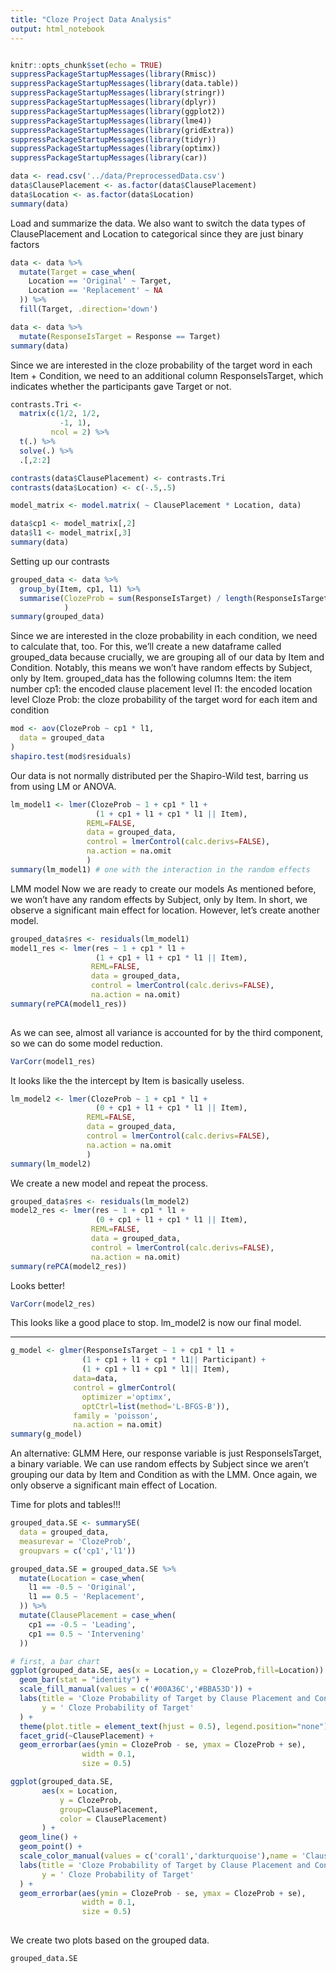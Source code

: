 ```yaml
---
title: "Cloze Project Data Analysis"
output: html_notebook
---
```

```r

```

```r
knitr::opts_chunk$set(echo = TRUE)
suppressPackageStartupMessages(library(Rmisc))
suppressPackageStartupMessages(library(data.table))
suppressPackageStartupMessages(library(stringr))
suppressPackageStartupMessages(library(dplyr))
suppressPackageStartupMessages(library(ggplot2))
suppressPackageStartupMessages(library(lme4))
suppressPackageStartupMessages(library(gridExtra))
suppressPackageStartupMessages(library(tidyr))
suppressPackageStartupMessages(library(optimx))
suppressPackageStartupMessages(library(car))
```

```r
data <- read.csv('../data/PreprocessedData.csv')
data$ClausePlacement <- as.factor(data$ClausePlacement)
data$Location <- as.factor(data$Location)
summary(data)
```
Load and summarize the data. We also want to switch the data types of 
ClausePlacement and Location to categorical since they are just binary factors

```r
data <- data %>%
  mutate(Target = case_when(
    Location == 'Original' ~ Target,
    Location == 'Replacement' ~ NA
  )) %>%
  fill(Target, .direction='down')

data <- data %>%
  mutate(ResponseIsTarget = Response == Target)
summary(data)
```
Since we are interested in the cloze probability of the target word in each 
Item + Condition, we need to an additional column ResponseIsTarget, which 
indicates whether the participants gave Target or not.

```r
contrasts.Tri <- 
  matrix(c(1/2, 1/2,
           -1, 1), 
         ncol = 2) %>%
  t(.) %>%
  solve(.) %>%
  .[,2:2]

contrasts(data$ClausePlacement) <- contrasts.Tri
contrasts(data$Location) <- c(-.5,.5)

model_matrix <- model.matrix( ~ ClausePlacement * Location, data)

data$cp1 <- model_matrix[,2]
data$l1 <- model_matrix[,3]
summary(data)
```
Setting up our contrasts

```r
grouped_data <- data %>% 
  group_by(Item, cp1, l1) %>%
  summarise(ClozeProb = sum(ResponseIsTarget) / length(ResponseIsTarget),
            )
summary(grouped_data)
```
Since we are interested in the cloze probability in each condition, we need to 
calculate that, too. For this, we'll create a new dataframe called grouped_data 
because crucially, we are grouping all of our data by Item and Condition. 
Notably, this means we won't have random effects by Subject, only by Item.
grouped_data has the following columns
Item: the item number
cp1: the encoded clause placement level
l1: the encoded location level
Cloze Prob: the cloze probability of the target word for each item and condition

```r
mod <- aov(ClozeProb ~ cp1 * l1,
  data = grouped_data
)
shapiro.test(mod$residuals)
```
Our data is not normally distributed per the Shapiro-Wild test, barring us from
using LM or ANOVA. 

```r
lm_model1 <- lmer(ClozeProb ~ 1 + cp1 * l1 +
                   (1 + cp1 + l1 + cp1 * l1 || Item),
                 REML=FALSE, 
                 data = grouped_data,
                 control = lmerControl(calc.derivs=FALSE), 
                 na.action = na.omit
                 )
summary(lm_model1) # one with the interaction in the random effects
```
LMM model
Now we are ready to create our models As mentioned before, we won't have any
random effects by Subject, only by Item. 
In short, we observe a significant main effect for location. However, let's 
create another model.
```r
grouped_data$res <- residuals(lm_model1)
model1_res <- lmer(res ~ 1 + cp1 * l1 +
                   (1 + cp1 + l1 + cp1 * l1 || Item),
                  REML=FALSE, 
                  data = grouped_data,
                  control = lmerControl(calc.derivs=FALSE), 
                  na.action = na.omit)
summary(rePCA(model1_res))
                  
```
As we can see, almost all variance is accounted for by the third component, so 
we can do some model reduction.
```r
VarCorr(model1_res) 
```
It looks like the the intercept by Item is basically useless.
```r
lm_model2 <- lmer(ClozeProb ~ 1 + cp1 * l1 +
                   (0 + cp1 + l1 + cp1 * l1 || Item),
                 REML=FALSE, 
                 data = grouped_data,
                 control = lmerControl(calc.derivs=FALSE), 
                 na.action = na.omit
                 )
summary(lm_model2)
```
We create a new model and repeat the process.
```r
grouped_data$res <- residuals(lm_model2)
model2_res <- lmer(res ~ 1 + cp1 * l1 +
                   (0 + cp1 + l1 + cp1 * l1 || Item),
                  REML=FALSE, 
                  data = grouped_data,
                  control = lmerControl(calc.derivs=FALSE), 
                  na.action = na.omit)
summary(rePCA(model2_res))
```
Looks better!
```r
VarCorr(model2_res)
```
This looks like a good place to stop. lm_model2 is now our final model.

-------------------
```r
g_model <- glmer(ResponseIsTarget ~ 1 + cp1 * l1 +
                (1 + cp1 + l1 + cp1 * l1|| Participant) + 
                (1 + cp1 + l1 + cp1 * l1|| Item), 
              data=data, 
              control = glmerControl(
                optimizer ='optimx', 
                optCtrl=list(method='L-BFGS-B')),
              family = 'poisson',
              na.action = na.omit)
summary(g_model)
```

An alternative: GLMM
Here, our response variable is just ResponseIsTarget, a binary variable. We can
use random effects by Subject since we aren't grouping our data by Item and 
Condition as with the LMM. 
Once again, we only observe a significant main effect of Location.


Time for plots and tables!!!

```r
grouped_data.SE <- summarySE(
  data = grouped_data, 
  measurevar = 'ClozeProb',
  groupvars = c('cp1','l1'))

grouped_data.SE = grouped_data.SE %>%
  mutate(Location = case_when(
    l1 == -0.5 ~ 'Original',
    l1 == 0.5 ~ 'Replacement',
  )) %>%
  mutate(ClausePlacement = case_when(
    cp1 == -0.5 ~ 'Leading',
    cp1 == 0.5 ~ 'Intervening'
  ))

# first, a bar chart
ggplot(grouped_data.SE, aes(x = Location,y = ClozeProb,fill=Location)) +
  geom_bar(stat = "identity") +
  scale_fill_manual(values = c('#00A36C','#BBA53D')) +
  labs(title = 'Cloze Probability of Target by Clause Placement and Condition',
       y = ' Cloze Probability of Target'
  ) +
  theme(plot.title = element_text(hjust = 0.5), legend.position="none") + 
  facet_grid(~ClausePlacement) + 
  geom_errorbar(aes(ymin = ClozeProb - se, ymax = ClozeProb + se), 
                width = 0.1, 
                size = 0.5)

ggplot(grouped_data.SE, 
       aes(x = Location, 
           y = ClozeProb, 
           group=ClausePlacement, 
           color = ClausePlacement)
       ) +
  geom_line() +
  geom_point() + 
  scale_color_manual(values = c('coral1','darkturquoise'),name = 'Clause Placement') +
  labs(title = 'Cloze Probability of Target by Clause Placement and Condition',
       y = ' Cloze Probability of Target'
  ) +
  geom_errorbar(aes(ymin = ClozeProb - se, ymax = ClozeProb + se), 
                width = 0.1, 
                size = 0.5)
  
```
We create two plots based on the grouped data.

```r
grouped_data.SE
```
